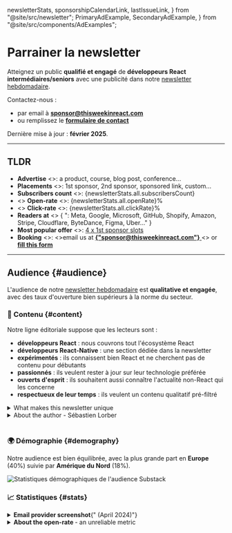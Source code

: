   newsletterStats,
  sponsorshipCalendarLink,
  lastIssueLink,
} from "@site/src/newsletter";
  PrimaryAdExample,
  SecondaryAdExample,
} from "@site/src/components/AdExamples";

# Parrainer la newsletter

Atteignez un public **qualifié et engagé** de **développeurs React intermédiaires/seniors** avec une publicité dans notre [newsletter hebdomadaire](/newsletter).

Contactez-nous :

- par email à [**sponsor@thisweekinreact.com**](mailto:sponsor@thisweekinreact.com?subject=Sponsorship)
- ou remplissez le [**formulaire de contact**](https://thisweekinreact.com/sponsor/form)

Dernière mise à jour : **février 2025**.

---

## TLDR

<ul>
  <li>
    <b>Advertise</b>
    <>: a product, course, blog post, conference...</>
  </li>
  <li>
    <b>Placements</b>
    <>: 1st sponsor, 2nd sponsor, sponsored link, custom...</>
  </li>
  <li>
    <b>Subscribers count</b>
    <>: </>
    <span>{newsletterStats.all.subscribersCount}</span>
  </li>
  <li>
    <>
      <b>Open-rate</b>
      <>: </>
      <span>{newsletterStats.all.openRate}%</span>
    </>
  </li>
  <li>
    <>
      <b>Click-rate</b>
      <>: </>
      <span>{newsletterStats.all.clickRate}%</span>
    </>
  </li>
  <li>
    <b>Readers at</b>
    <>
      {
        ": Meta, Google, Microsoft, GitHub, Shopify, Amazon, Stripe, Cloudflare, ByteDance, Figma, Uber..."
      }
    </>
  </li>
  <li>
    <b>Most popular offer</b>
    <>: </>
    <a href="#sponsor-1st">4 x 1st sponsor slots</a>
  </li>
  <li>
    <b>Booking</b>
    <>: </>
    <>email us at </>
    <a href="mailto:sponsor@thisweekinreact.com?subject=Sponsorship">
      <b>{"sponsor@thisweekinreact.com"}</b>
    </a>
    <> or </>
    <a href="https://thisweekinreact.com/sponsor/form">
      <b>fill this form</b>
    </a>
  </li>
</ul>

---

## Audience {#audience}

L'audience de notre [newsletter hebdomadaire](/newsletter) est **qualitative et engagée**, avec des taux d'ouverture bien supérieurs à la norme du secteur.

### 📜 Contenu {#content}

Notre ligne éditoriale suppose que les lecteurs sont :

- **développeurs React** : nous couvrons tout l'écosystème React
- **développeurs React-Native** : une section dédiée dans la newsletter
- **expérimentés** : ils connaissent bien React et ne cherchent pas de contenu pour débutants
- **passionnés** : ils veulent rester à jour sur leur technologie préférée
- **ouverts d'esprit** : ils souhaitent aussi connaître l'actualité non-React qui les concerne
- **respectueux de leur temps** : ils veulent un contenu qualitatif pré-filtré

<details>
  <summary>What makes this newsletter unique</summary>

It is a weekly curation of news **for** React developers, not just about React. And in particular for **mid/senior** developers that are already productive using React.

We focus on what's **really new** in an **exhaustive** way. There's usually **a lof of external links**, but readers aren't expected to click all of them: simply reading the headlines and comments usually provide enough value.

We **filter content** heavily, and generally exclude:

- content produced for SEO, based on keyword analysis
- listicles, 101's
- verbose step-by-step tutorials
- promotional product tutorials
- most UI libraries and npm packages

</details>

<details>
  <summary>About the author - Sébastien Lorber</summary>

[**Sébastien Lorber**](https://www.linkedin.com/in/sebastienlorber) ([@sebastienlorber](https://twitter.com/sebastienlorber)) is a **React early-adopter** and user since [January 2014](https://stackoverflow.com/questions/21352587/does-react-use-requestanimationframe-if-so-how-does-it-use-it).

With **a decade of React experience**, he has the credibility and authority to know exactly what is interesting to a senior React developer, and is able to provide **unique insight**.

Since 2020, he has been **working for Meta** as a freelancer. He is the **lead maintainer of [Docusaurus](https://github.com/facebook/docusaurus)**, a React static site generator for creating beautiful documentation websites, one of Meta's most successful open source project.

</details>

<br />

### 🌍 Démographie {#demography}

Notre audience est bien équilibrée, avec la plus grande part en **Europe** (40%) suivie par **Amérique du Nord** (18%).

![Statistiques démographiques de l'audience Substack](/img/audience-demography.png)

### 📈 Statistiques {#stats}

<SponsoringTabsStats>
  <details>
    <summary><b>Email provider screenshot</b>{" (April 2024)"}</summary>
        <img alt="screenshot" src="/img/CK_TWIR_STATS.jpg" />
  </details>
  <details>
    <summary><b>About the open-rate </b> - an unreliable metric</summary>

            - [iOS 15 prevents email tracking](https://phoscreative.com/articles/ios15-email-marketing/)
            - [Gmail clipping prevents email tracking](https://convertkit.com/sender-reputation)
            - Readers use privacy tooling: [StoopInbox](https://stoopinbox.com/), [Kill The Newsletter](https://kill-the-newsletter.com/), [FeedBin](https://feedbin.com/), [ReadWise](https://readwise.io/), [Feedly](https://feedly.com/), [Newsletterss](https://newsletterss.com/), [Mailbrew](https://mailbrew.com/), [ProtonMail](https://proton.me/), [Apple Private Relay Email](https://developer.apple.com/documentation/sign_in_with_apple/sign_in_with_apple_js/communicating_using_the_private_email_relay_service), [Firefox Relay](https://relay.firefox.com/)...

    </details>

</SponsoringTabsStats>

<br />

### 🗣 Témoignages {#testimonials}

Les lecteurs expriment régulièrement leur satisfaction. Consultez nos **[témoignages Twitter](https://twitter.com/sebastienlorber/timelines/1448942785814466561)**.

<SponsoringTabsTestimonials />

---

## Emplacements {#placements}

Nous proposons plusieurs emplacements sponsorisés, chacun ayant un prix différent.

La structure de la newsletter reste identique chaque semaine :

<BrowserWindow url={lastIssueLink}>

- 👋 Introduction
- 🥇 [**1st sponsor**](#sponsor-1st)
- ⚛️ React section:
  - 👀 Headlines
  - ⚡ [**React Link sponsor**](#sponsor-link)
  - 🔗 Links
  - ⚡ [**React Link sponsor**](#sponsor-link)
  - 🔗 Links
- 🥈 [**2nd sponsor**](#sponsor-2nd)
- 📱 React-Native section:
  - 👀 Headlines
  - ⚡ [**React Native Link sponsor**](#sponsor-link)
  - 🔗 Links
- 🔀 Other section
- 🤭 Fun section

</BrowserWindow>

<span>
  <>Check our </>
  <b>
    <a href={lastIssueLink}>last newsletter issue</a>
  </b>
  <> to get a better idea!</>
</span>

<br />

<br />

### 🥇 1er sponsor {#sponsor-1st}

Cet emplacement offre un espace généreux en début de newsletter, avant la section React.

<details>
  <summary>Ad constraints and example</summary>

**Placement constraints:**

- **Title**: 55 characters max, 1 link
- **Body**: 800 characters max, max 2 links, max 3 line breaks, decent usage of bold/smileys/list
- **Image**: horizontal banner - ideally 1200x600px

<PrimaryAdExample />

</details>

<SponsoringTabsFirstSponsor />

<br />

### 🥈 2ème sponsor {#sponsor-2nd}

Cet emplacement apparaît au milieu de la newsletter, entre les sections React et React-Native.

<details>
    <summary>Ad constraints and example</summary>

    **Placement constraints:**
    - **Title**: 55 characters max, 1 link
    - **Body**: 800 characters max, max 1 link, max 2 line breaks, decent usage of bold/smileys/list
    - **Image**: horizontal banner - ideally 1200x600px

    <SecondaryAdExample />

</details>

<SponsoringTabsSecondSponsor />

<br />

### ⚡️ Lien sponsorisé {#sponsor-link}

Les Liens sponsorisés sont insérés dans les sections React ou React-Native de la newsletter, aux côtés du contenu régulier. **Les abonnés ne peuvent pas les manquer**, placés entre les titres de section et la liste des liens qui les intéressent.

Jusqu'à 2 liens sponsorisés par section. Lorsqu'il y a plus d'un lien sponsorisé, le 2ème apparaît au milieu de la section.

<details>
    <summary>Ad constraints and example</summary>

    **Placement constraints:**
    - **Title**: 140 characters max
    - **Title**: plain text, no bold/emojis/uppercase and other attention-grabbing hacks
    - **Title**: respects the pattern `ProductName - Description` whenever possible

    **Sponsored Links examples:**
    - [Zero To Shipped - Master Fast-Paced Fullstack Development and finally ship that product](https://www.zerotoshipped.com/)
    - [Ably Realtime Hackathon - Create a real-time React app, win $19,000 in prizes - from real-time dashboards to collaborative experiences!](https://ably.devpost.com/?utm_campaign=23-hackathon&utm_source=thisweekinreact&utm_medium=referral)
    - [Blitz - Build React Native Apps Faster for iOS, Android, and Web!](https://www.blitz-rn.com/)
    - [Moropo - build and scale open-source React Native tests 10x quicker](https://www.moropo.com/for-react-native?utm_source=newsletter&utm_medium=emails&utm_campaign=twir-20231018)

</details>

<SponsoringTabsQuickLinkSponsor />

<br />

:::tip[Utilisez les liens sponsorisés pour]

- promouvoir un produit React ou React-Native
- promouvoir un **contenu pertinent** tel qu'un article de blog tutoriel sur un produit
- améliorer votre **profil SEO** avec un nouveau backlink do-follow
- **rappeler** à l'audience un produit déjà promu et rester présent à l'esprit
- obtenir un **coût par clic inférieur** : privilégier le nombre de clics plutôt que la notoriété de la marque
- générer du trafic vers votre site pour créer des audiences de retargeting et de look-alike qualifiées

:::

### 🧑‍🎨 Personnalisé

Contactez [sponsor@thisweekinreact.com](mailto:sponsor@thisweekinreact.com?subject=Custom%20sponsorship%20offering) pour nous expliquer vos objectifs marketing. Nous pouvons créer des offres personnalisées incluant :

- des bundles de placement personnalisés avec des remises sur la quantité
- des placements sponsorisés en haut de l'e-mail sur nos [articles React](/articles) occasionnels
- des placements intelligents sponsorisés, étroitement intégrés dans un article que nous rédigeons en lien avec votre produit

---

## Processus de commande {#order-process}

La manière la plus simple est de simplement nous contacter, nous vous répondrons dès que possible en vous expliquant tout :

- envoyez un e-mail à [**sponsor@thisweekinreact.com**](mailto:sponsor@thisweekinreact.com?subject=Sponsorships)
- remplissez le [**formulaire de contact**](https://thisweekinreact.com/sponsor/form)

### ⏱ Maintenant {#now}

Alternativement, vous pouvez également nous fournir directement toutes les informations nécessaires et suivre ces étapes :

- sélectionnez votre [placement](#placements) et le nombre de numéros
- sélectionnez les dates disponibles sur le [calendrier public des sponsorships](https://thisweekinreact.com/calendar)
- préparez les détails de votre société pour la facturation
- envoyez-nous un e-mail à [sponsor@thisweekinreact.com](mailto:sponsor@thisweekinreact.com?subject=Sponsorship)
- accusez réception de notre facture

**Informations supplémentaires utiles à fournir** :

- indiquez-nous si vous avez des contraintes calendaires strictes, comme un événement à date fixe
- fournissez-nous une liste des entreprises à côté desquelles vous ne souhaitez pas apparaître dans le même numéro

<details>

<summary>We suggest using the following email template</summary>

```txt
Hi

We would like to sponsor This Week In React.

Booking informations:
- Sponsorship placement: 1st sponsor
- Number of issues: 4
- Price: 1000€

Requested dates (dd/MM/yyyy):
- 06/09/2022
- 27/09/2022
- 04/10/2022
- 11/10/2022

Additional information:
- We are flexible for the dates: yes / no
- Competitors we do not want to advertise alongside in the same issue: Company1, Company2...

Company details for invoicing:
- Company Name: ACME Corp
- Street: 42 Software Street,
- Postal code: 94102
- City: San Francisco
- VAT / tax number (if applicable):
- Contact email: marketing@acme.com

If this booking order is valid, please send us an invoice asap.

We will send the ad copy before the 31/08/2022
```

</details>

### ⏳ Plus tard {#later}

Une fois la commande finalisée :

- vous payez la facture sous 15 jours, avant la date de publication
- nous vous donnons accès à notre portail sponsor
- vous fournissez le contenu publicitaire au moins une semaine avant la date de publication
- nous examinons et validons le contenu publicitaire
- nous incluons l'annonce dans les newsletters 🎉

---

## Sponsorer ou pas ?

Assurez-vous que votre annonce est pertinente pour le public cible.

### ✅ Bonne adéquation

- Toucher les **développeurs React intermédiaires/seniors**
- Toucher les **enthousiastes multiplateformes**, utilisant à la fois **React et React-Native**
- Toucher les développeurs **ouverts d'esprit** utilisant JavaScript, TypeScript, Node.js...
- Toucher les **décideurs** : CTO, tech leads, responsables ingénierie...

### ❌ Mauvaise adéquation

- Toucher un public uniquement de développeurs React **juniors**
- Promouvoir quelque chose **d'irrelevant** pour les développeurs React

:::info

Nous vous dirons si nous pensons que votre annonce n'est pas adaptée.

:::

---

## Anciens sponsors

**Parmi les précédents sponsors :** PostHog, Axiom, WorkOS, Clerk, Omlet, Highlight, FrontendMaster, Ably, AG Grid, Graphite Grid, NLUX, RevenueCat, Stream, PowerSync, Callstack, Software Mansion, Meilisearch, Storyblok, Retool, Sizzy, CoderPad, React-Bricks, Refine, Apryse, Suncel, React-Admin, TinaCMS, Checkly, SurveyJS, FrontendMasters, Flycode, WithFrame, Meteor, Hashnode, Sunsama, Moropo, RemixTape, Storetasker, Porkbun, Tripetto, MightyMeld, UXPin, Cambly, Nylas, Indy, TechTree...

## Foire aux questions

<details>
  <summary>Why are some dates unavailable</summary>

This newsletter is mostly run by a [single person](https://twitter.com/sebastienlorber) who sometimes has to take vacations 😅

I prefer to be pessimistic and open sponsorship slots once I'm sure I will be available.

</details>

<details>
  <summary>Are the sponsorship dates contractual?</summary>

The respect of sponsorship dates are a best effort and **not contractual**, unless we sign a contract.

This newsletter is mostly run by a [single person](https://twitter.com/sebastienlorber), and unexpected life events can happen.

That can lead to offset the upcoming sponsorship slots. In practice, your dates shouldn't be delayed by more than one issue/week.

We will let you know if publication dates are postponed, and look for a solution together in case your dates are not flexible.

</details>

<details>
  <summary>Do you provide tracking / reporting?</summary>

We don't provide any reporting by default, but you can ask for a basic reporting one week after the send.

To measure the result of your newsletter campaign, we suggest:

- to add [`utm_` querystring parameters](https://en.wikipedia.org/wiki/UTM_parameters) (we automatically add some default utm parameters in case you don't provide them)
- to provide your own tracking links to count clicks (please do not use [bit.ly](https://bit.ly/), it often flag emails as spam on some email clients, we prefer [dub.sh](https://dub.co/) using your own custom domain)

In the future, we will look into providing a good reporting automatically.

</details>

<details>
  <summary>Why are prices higher for a single issue?</summary>

To keep a positive ROI for us, we have to take into account the time it takes to manage sponsorships: sales, support, booking, invoicing, ad copy reviews, email integration...

</details>

<details>
  <summary>
Why is the sponsorship calendar public?
  </summary>

This newsletter is being built in public, in a transparent way:

- Check our [public spreadsheet](https://thisweekinreact.com/calendar)
- The [Indie Hackers product page](https://thisweekinreact.com/ih) provides monthly reportings on turnover, growth...

In case you don't want your company's name to appear in our public calendar, please give us a company alias name.

</details>

<details>
    <summary>
        What happens if I don't submit my ad copy on time?
    </summary>

    It is your responsibility to provide the ad copy on time, at least one week before the publication date.

    Unless we have an agreement, it is not possible to cancel a sponsorship slot at the last minute. We will have to run your ad, no matter what.

    In case we don't receive your ad copy on time, we will:
    - use the copy of a previous ad, if possible
    - fallback to a quick-and-dirty ad we create ourselves based on your ad landing page

    For these reasons, we strongly recommend to submit your ad copy on time, including ad updates.

</details>

<details>
    <summary>
        What happens if my ad gets scheduled the same day as a company I don't like, or a competitor?
    </summary>

    Our newsletter has multiple placements, and it is possible that your ad gets matched with another ad that does not please you.

    We understand that you might not want to broadcast your ad the same newsletter as your competitors. In practice, we think it is not a big deal, and many paid marketing channels (such as Google search ads) display competitors already.

    However, in case there are companies and competitors you absolutely don't want to advertise alongside, we kindly ask you to be proactive and provide us with an exhaustive list of companies you do not want to be matched with.

    If you don't provide such a list when booking a slot, we will do our best to not match you with a competitor on a best-effort basis based on our intuition, but there will be no guarantee.

    Please keep in mind that our sales/booking team doesn't always have perfect knowledge of who's competing with whom, and to what extent. You know better than us whose companies you don't want to be matched with.

</details>